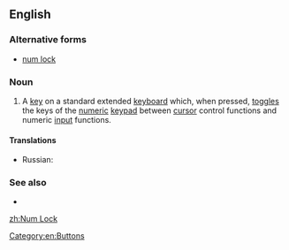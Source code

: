 ==English==

===Alternative forms===
* [[num lock]]

===Noun===
{{en-noun|head=[[num|Num]] [[lock|Lock]]}}

# {{context|computing|lang=en}} A [[key]] on a standard extended [[keyboard]] which, when pressed, [[toggle]]s the keys of the [[numeric]] [[keypad]] between [[cursor]] control functions and numeric [[input]] functions.

====Translations====
{{trans-top|a key, which toggles the keys of the numeric keypad}}
* Russian: {{t|ru|намло́к|m}}
{{trans-mid}}
{{trans-bottom}}

===See also===
* {{list:computer keys/en}}

[[Category:en:Buttons]]

[[zh:Num Lock]]